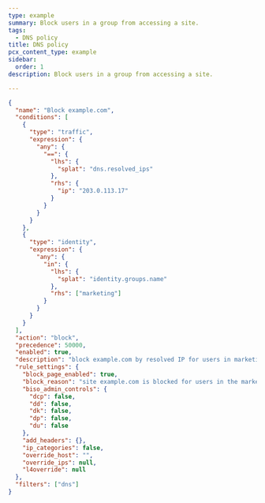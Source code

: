 ```yaml
---
type: example
summary: Block users in a group from accessing a site.
tags:
  - DNS policy
title: DNS policy
pcx_content_type: example
sidebar:
  order: 1
description: Block users in a group from accessing a site.

---
```


```json
{
  "name": "Block example.com",
  "conditions": [
    {
      "type": "traffic",
      "expression": {
        "any": {
          "==": {
            "lhs": {
              "splat": "dns.resolved_ips"
            },
            "rhs": {
              "ip": "203.0.113.17"
            }
          }
        }
      }
    },
    {
      "type": "identity",
      "expression": {
        "any": {
          "in": {
            "lhs": {
              "splat": "identity.groups.name"
            },
            "rhs": ["marketing"]
          }
        }
      }
    }
  ],
  "action": "block",
  "precedence": 50000,
  "enabled": true,
  "description": "block example.com by resolved IP for users in marketing group",
  "rule_settings": {
    "block_page_enabled": true,
    "block_reason": "site example.com is blocked for users in the marketing group",
    "biso_admin_controls": {
      "dcp": false,
      "dd": false,
      "dk": false,
      "dp": false,
      "du": false
    },
    "add_headers": {},
    "ip_categories": false,
    "override_host": "",
    "override_ips": null,
    "l4override": null
  },
  "filters": ["dns"]
}
```
